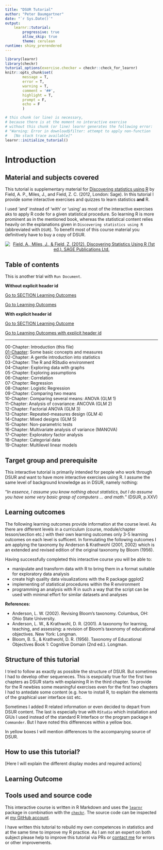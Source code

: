 ```yaml
---
title: "DSUR Tutorial"
author: "Peter Baumgartner"
date: "`r Sys.Date()`"
output: 
    learnr::tutorial:
        progressive: true
        allow_skip: true
        theme: cerulean
runtime: shiny_prerendered
---
```



```r
library(learnr)
library(checkr)
tutorial_options(exercise.checker = checkr::check_for_learnr)
knitr::opts_chunk$set(
        message = T,
        error = T,
        warning = T,
        comment = '##',
        highlight = T,
        prompt = F,
        echo = F
        )

```

```r
# this chunk (or line) is necessary,
# because there is at the moment no interactive exercise
# without this chunk (or line) learnr generates the following error:
# "Warning: Error in download$filter: attempt to apply non-function
#   [No stack trace available]"
learnr::initialize_tutorial()
```



# Introduction

## Material and subjects covered

This tutorial is supplementary material for [Discovering statistics using R](https://studysites.uk.sagepub.com/dsur/main.htm) by Field, A. P., Miles, J., and Field, Z. C. (2012, London: Sage). In this tutorial I provide some interactive exercises and quizzes to learn statistics **and** R. 

I used 'and' instead of 'with' or 'using' as most of the interactive exercises aks to apply R code for a given statistical procedure. So learning R is more prominent as in the mentioned book, whereas the statistical content relies heavily on the explanations given in `Discovering statistics using R` (abbreviated with `DSUR`). To benefit most of this course material you definitively have to buy a copy of DSUR.


<center>

[
![Field, A., Miles, J., & Field, Z. (2012). Discovering Statistics Using R (1st ed.). SAGE Publications Ltd.
](https://images-na.ssl-images-amazon.com/images/I/41M2PgYiZXL._SX366_BO1,204,203,200_.jpg)](https://studysites.uk.sagepub.com/dsur/main.htm)

</center>

## Table of contents

This is another trial with `Run Document`.
<!--
This is a comment
with a second line
-->

**Without explicit header id**

[Go to SECTION Learning Outcomes](#section-learning-outcomes)

[Go to Learning Outcomes](#learning-outcomes)

**With explicit header id**

[Go to SECTION Learning Outcome](#section-learning-outcome)

[Go to Learning Outcomes with explicit header id](#learning-outcome)

-----

00-Chapter: Introduction (this file)   
[01-Chapter](https://pbaumgartner.shinyapps.io/DSURT-01/): Some basic concepts and measures   
02-Chapter: A gentle introduction into statistics   
03-Chapter: The R and RStudio environment   
04-Chapter: Exploring data with graphs   
05-Chapter: Exploring assumptions   
06-Chapter: Correlation   
07-Chapter: Regression   
08-Chapter: Logistic Regression   
09-Chapter: Comparing two means   
10-Chapter: Comparing several means: ANOVA (GLM 1)  
11-Chapter: Analysis of covariance: ANCOVA (GLM 2)    
12-Chapter: Factorial ANOVA (GLM 3)  
13-Chapter: Repeated-measures design (GLM 4)   
14-Chapter: Mixed designs (GLM 5)   
15-Chapter: Non-parametric tests   
16-Chapter: Multivariate analysis of variance (MANOVA)   
17-Chapter: Exploratory factor analysis   
18-Chapter: Categorial data   
19-Chapter: Multilevel linear models 

## Target group and prerequisite 

This interactive tutorial is primarily intended for people who work through DSUR and want to have more interactive exercises using R. I assume the same level of background knowledge as in DSUR, namely nothing:

"_In essence, I assume you know nothing about statistics, but I do assume you have some very basic grasp of computers … and math._" (DSUR, p.XXV)

## Learning outcomes

The following learning outcomes provide information at the course level. As there are different levels in a curriculum (course, module/chapter lesson/section etc.) with their own learning outcomes only 3-5 learning outcomes on each level is sufficent. In formulating the following outcomes I am applying the taxonomy by Anderson & Krathwohl (2001, 2002) which is an extended and revised edition of the original taxonomy by Bloom (1956).

Having successfully completed this interactive course you will be able to:

+ manipulate and transform data with R to bring them in a format suitable for exploratory data analysis
+ create high quality data visualizations with the R package ggplot2
+ implementing of statistical procedures within the R environment
+ programming an analysis with R in such a way that the script can be used with minimal effort for similar datasets and analyses

**References:**

+ Anderson, L. W. (2002). Revising Bloom’s taxonomy. Columbus, OH: Ohio State University.
+ Anderson, L. W., & Krathwohl, D. R. (2001). A taxonomy for learning, teaching, and assessing: a revision of Bloom’s taxonomy of educational objectives. New York: Longman.
+ Bloom, B. S., & Krathwohl, D. R. (1956). Taxonomy of Educational Objectives Book 1: Cognitive Domain (2nd ed.). Longman.


## Structure of this tutorial {#structure}

I tried to follow as exactly as possible the structure of DSUR. But sometimes I had to develop other sequeneces. This is esepcially true for the first two chapters as DSUR starts with explaining R in the third chapter. To provide for the R newbies some meaningful exercises even for the first two chapters I had to antedate some content (e.g. how to install R, to explain the elements of the graphical user interface `GUI` etc.

Sometimes I added R related information or even decided to depart from DSUR content. The last is especially true with `RStudio` which installation and GIUs I used instead of the standard R Interface or the program package `R Commander`. But I have noted this differences within a yellow box.

<div class="alert alert-warning" role="alert">
  In yellow boxes I will mention differences to the accompanying source of DSUR. 
</div>

## How to use this tutorial?

[Here I will explain the different display modes and required actions]

## Learning Outcome {#learning-outcome}

## Tools used and source code

This interactive course is written in R Markdown and uses the [`learnr`](https://rstudio.github.io/learnr/) package in combination with the [`checkr`](https://github.com/dtkaplan/checkr). The source code can be inspected at [my GitHub account](https://github.com/petzi53/DSUR). 

I have written this tutorial to rebuild my own competences in statistics and at the same time to improve my R practice. As I am not an expert on both subject please help to improve this tutorial via PRs or [contact me](mailto:peter_baumgartner@me.com) for errors or other improvements.

